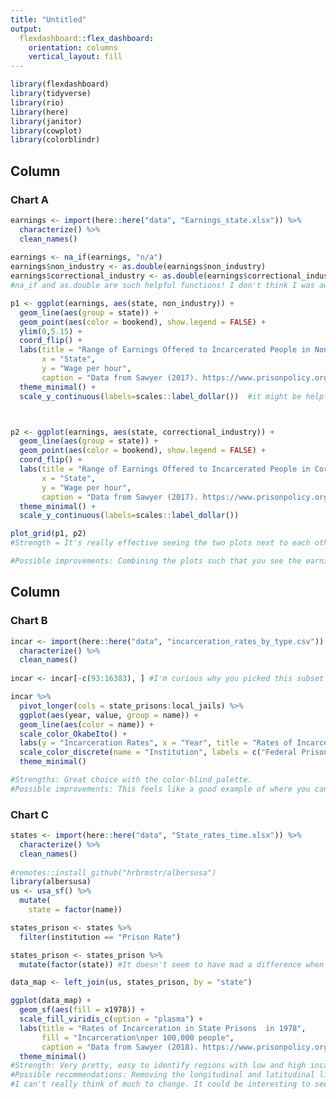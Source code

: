 ```yaml
---
title: "Untitled"
output: 
  flexdashboard::flex_dashboard:
    orientation: columns
    vertical_layout: fill
---
```


```r
library(flexdashboard)
library(tidyverse)
library(rio)
library(here)
library(janitor)
library(cowplot)
library(colorblindr)
```


Column {data-width=650}
-----------------------------------------------------------------------


### Chart A

```r
earnings <- import(here::here("data", "Earnings_state.xlsx")) %>% 
  characterize() %>% 
  clean_names()
  
earnings <- na_if(earnings, "n/a") 
earnings$non_industry <- as.double(earnings$non_industry)
earnings$correctional_industry <- as.double(earnings$correctional_industry)
#na_if and as.double are such helpful functions! I don't think I was aware of them before, so I definitely count this as something I've learned. Using these functions is much more effective that code I would have used with the mutate and rename functions.

p1 <- ggplot(earnings, aes(state, non_industry)) +
  geom_line(aes(group = state)) +
  geom_point(aes(color = bookend), show.legend = FALSE) +
  ylim(0,5.15) +
  coord_flip() + 
  labs(title = "Range of Earnings Offered to Incarcerated People in Non-industry Jobs", 
       x = "State", 
       y = "Wage per hour", 
       caption = "Data from Sawyer (2017). https://www.prisonpolicy.org/blog/2017/04/10/wages/") + 
  theme_minimal() +
  scale_y_continuous(labels=scales::label_dollar())  #it might be helpful to have $ signs on the axes. It looks like this limits the range from $0 - $5 to $0 - $2, so that isn't ideal. I tried "label_dollar(1:5))" but that just provided 5 0's.



p2 <- ggplot(earnings, aes(state, correctional_industry)) +
  geom_line(aes(group = state)) +
  geom_point(aes(color = bookend), show.legend = FALSE) +
  coord_flip() + 
  labs(title = "Range of Earnings Offered to Incarcerated People in Correctional Industry Jobs", 
       x = "State", 
       y = "Wage per hour", 
       caption = "Data from Sawyer (2017). https://www.prisonpolicy.org/blog/2017/04/10/wages/") + 
  theme_minimal() +
  scale_y_continuous(labels=scales::label_dollar()) 

plot_grid(p1, p2)
#Strength = It's really effective seeing the two plots next to each other to compare the range of earnings between groups of people. I'm glad you kept the scale the same for both plots. The use of the lines to connect the points is an easy way to pick up on the range. 

#Possible improvements: Combining the plots such that you see the earnings for both groups on one plot. So each state would have 2 rows. I think incorporating the color green could be really nice since your outcome is money #Moolah and coordinating so that colors in the title match the colors used to indicate the group type.  That's interesting that some states did not have any data on the earnings. If you know why that is, and it seems relevant, maybe that could be added in the caption?

```


Column {data-width=350}
-----------------------------------------------------------------------

### Chart B

```r
incar <- import(here::here("data", "incarceration_rates_by_type.csv")) %>% 
  characterize() %>% 
  clean_names()
  
incar <- incar[-c(93:16383), ] #I'm curious why you picked this subset

incar %>% 
  pivot_longer(cols = state_prisons:local_jails) %>%
  ggplot(aes(year, value, group = name)) +
  geom_line(aes(color = name)) +
  scale_color_OkabeIto() +
  labs(y = "Incarceration Rates", x = "Year", title = "Rates of Incarceration per 100,000 people", caption = "Data compiled by the Prison Policy Initiative. https://www.prisonpolicy.org/data/") + 
  scale_color_discrete(name = "Institution", labels = c("Federal Prisons", "Local Jails", "State Prisons")) +
  theme_minimal()

#Strengths: Great choice with the color-blind palette. 
#Possible improvements: This feels like a good example of where you can add the label directly onto the plot so they're next to the line graphs. This way you can remove the legend. I think the Week 6 lecture on communication has an example with code. You could probably remove the y-axis label "Year" and incorporate it into the title 
```

### Chart C

```r
states <- import(here::here("data", "State_rates_time.xlsx")) %>% 
  characterize() %>% 
  clean_names()
  
#remotes::install_github("hrbrmstr/albersusa")
library(albersusa)
us <- usa_sf() %>% 
  mutate(
    state = factor(name))

states_prison <- states %>% 
  filter(institution == "Prison Rate")

states_prison <- states_prison %>% 
  mutate(factor(state)) #It doesn't seem to have mad a difference when it was actually time to merge the data frames, but I just want to point out that this code created a new column called "factor(state)" instead of converting the "state" variable into factors. I'm not sure if this was intentional. 

data_map <- left_join(us, states_prison, by = "state")

ggplot(data_map) +
  geom_sf(aes(fill = x1978)) +
  scale_fill_viridis_c(option = "plasma") +
  labs(title = "Rates of Incarceration in State Prisons  in 1978", 
       fill = "Incarceration\nper 100,000 people",
       caption = "Data from Sawyer (2018). https://www.prisonpolicy.org/reports/women_overtime_table_1.html") +
  theme_minimal()
#Strength: Very pretty, easy to identify regions with low and high incarceration rates! 
#Possible recommendations: Removing the longitudinal and latitudinal lines might be nice in order to minimize distractions for the viewers. 
#I can't really think of much to change. It could be interesting to see how the rate changes over time using an animated map. (I think you had mentioned wanting to do that.)
```

